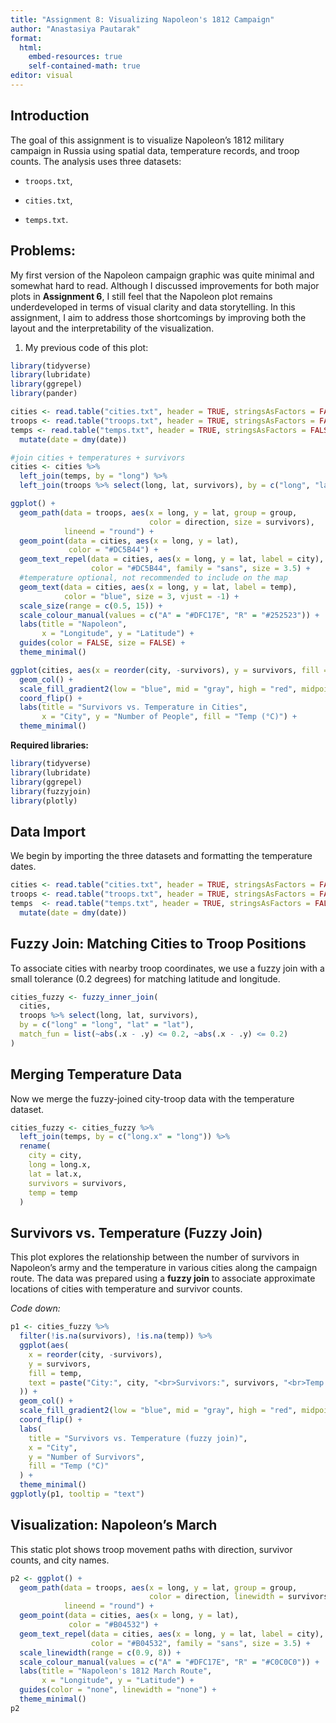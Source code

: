 ---
title: "Assignment 8: Visualizing Napoleon's 1812 Campaign"
author: "Anastasiya Pautarak"
format:
  html:
    embed-resources: true
    self-contained-math: true
editor: visual
---

## Introduction

The goal of this assignment is to visualize Napoleon's 1812 military campaign in Russia using spatial data, temperature records, and troop counts. The analysis uses three datasets:

-   `troops.txt`,

-   `cities.txt`,

-   `temps.txt`.

## Problems:

My first version of the Napoleon campaign graphic was quite minimal and somewhat hard to read. Although I discussed improvements for both major plots in **Assignment 6**, I still feel that the Napoleon plot remains underdeveloped in terms of visual clarity and data storytelling. In this assignment, I aim to address those shortcomings by improving both the layout and the interpretability of the visualization.

1.  My previous code of this plot:

```{r}
library(tidyverse)
library(lubridate)
library(ggrepel)
library(pander)

cities <- read.table("cities.txt", header = TRUE, stringsAsFactors = FALSE)
troops <- read.table("troops.txt", header = TRUE, stringsAsFactors = FALSE)
temps <- read.table("temps.txt", header = TRUE, stringsAsFactors = FALSE) %>%
  mutate(date = dmy(date))

#join cities + temperatures + survivors
cities <- cities %>%
  left_join(temps, by = "long") %>%
  left_join(troops %>% select(long, lat, survivors), by = c("long", "lat"))

ggplot() +
  geom_path(data = troops, aes(x = long, y = lat, group = group,
                               color = direction, size = survivors),
            lineend = "round") +
  geom_point(data = cities, aes(x = long, y = lat),
             color = "#DC5B44") +
  geom_text_repel(data = cities, aes(x = long, y = lat, label = city),
                  color = "#DC5B44", family = "sans", size = 3.5) +
  #temperature optional, not recommended to include on the map
  geom_text(data = cities, aes(x = long, y = lat, label = temp),
            color = "blue", size = 3, vjust = -1) +
  scale_size(range = c(0.5, 15)) +
  scale_colour_manual(values = c("A" = "#DFC17E", "R" = "#252523")) +
  labs(title = "Napoleon",
       x = "Longitude", y = "Latitude") +
  guides(color = FALSE, size = FALSE) +
  theme_minimal()

ggplot(cities, aes(x = reorder(city, -survivors), y = survivors, fill = temp)) +
  geom_col() +
  scale_fill_gradient2(low = "blue", mid = "gray", high = "red", midpoint = 0) +
  coord_flip() +
  labs(title = "Survivors vs. Temperature in Cities",
       x = "City", y = "Number of People", fill = "Temp (°C)") +
  theme_minimal()

```

**Required libraries:**

```{r}
library(tidyverse)
library(lubridate)
library(ggrepel)
library(fuzzyjoin)
library(plotly)
```

## Data Import

We begin by importing the three datasets and formatting the temperature dates.

```{r}
cities <- read.table("cities.txt", header = TRUE, stringsAsFactors = FALSE)
troops <- read.table("troops.txt", header = TRUE, stringsAsFactors = FALSE)
temps  <- read.table("temps.txt", header = TRUE, stringsAsFactors = FALSE) %>%
  mutate(date = dmy(date))

```

## Fuzzy Join: Matching Cities to Troop Positions

To associate cities with nearby troop coordinates, we use a fuzzy join with a small tolerance (0.2 degrees) for matching latitude and longitude.

```{r}
cities_fuzzy <- fuzzy_inner_join(
  cities, 
  troops %>% select(long, lat, survivors),
  by = c("long" = "long", "lat" = "lat"),
  match_fun = list(~abs(.x - .y) <= 0.2, ~abs(.x - .y) <= 0.2)
)
```

## Merging Temperature Data

Now we merge the fuzzy-joined city-troop data with the temperature dataset.

```{r}
cities_fuzzy <- cities_fuzzy %>%
  left_join(temps, by = c("long.x" = "long")) %>%
  rename(
    city = city,
    long = long.x,
    lat = lat.x,
    survivors = survivors,
    temp = temp
  )
```

## Survivors vs. Temperature (Fuzzy Join)

This plot explores the relationship between the number of survivors in Napoleon's army and the temperature in various cities along the campaign route. The data was prepared using a **fuzzy join** to associate approximate locations of cities with temperature and survivor counts.

*Code down:*

```{r}
p1 <- cities_fuzzy %>%
  filter(!is.na(survivors), !is.na(temp)) %>%
  ggplot(aes(
    x = reorder(city, -survivors),
    y = survivors,
    fill = temp,
    text = paste("City:", city, "<br>Survivors:", survivors, "<br>Temp:", temp, "°C")
  )) +
  geom_col() +
  scale_fill_gradient2(low = "blue", mid = "gray", high = "red", midpoint = 0) +
  coord_flip() +
  labs(
    title = "Survivors vs. Temperature (fuzzy join)",
    x = "City",
    y = "Number of Survivors",
    fill = "Temp (°C)"
  ) +
  theme_minimal()
ggplotly(p1, tooltip = "text")

```

## Visualization: Napoleon's March

This static plot shows troop movement paths with direction, survivor counts, and city names.

```{r}
p2 <- ggplot() +
  geom_path(data = troops, aes(x = long, y = lat, group = group,
                               color = direction, linewidth = survivors),
            lineend = "round") +
  geom_point(data = cities, aes(x = long, y = lat),
             color = "#B04532") +
  geom_text_repel(data = cities, aes(x = long, y = lat, label = city),
                  color = "#B04532", family = "sans", size = 3.5) +
  scale_linewidth(range = c(0.9, 8)) +
  scale_colour_manual(values = c("A" = "#DFC17E", "R" = "#C0C0C0")) +
  labs(title = "Napoleon's 1812 March Route",
       x = "Longitude", y = "Latitude") +
  guides(color = "none", linewidth = "none") +
  theme_minimal()
p2
```

## 
